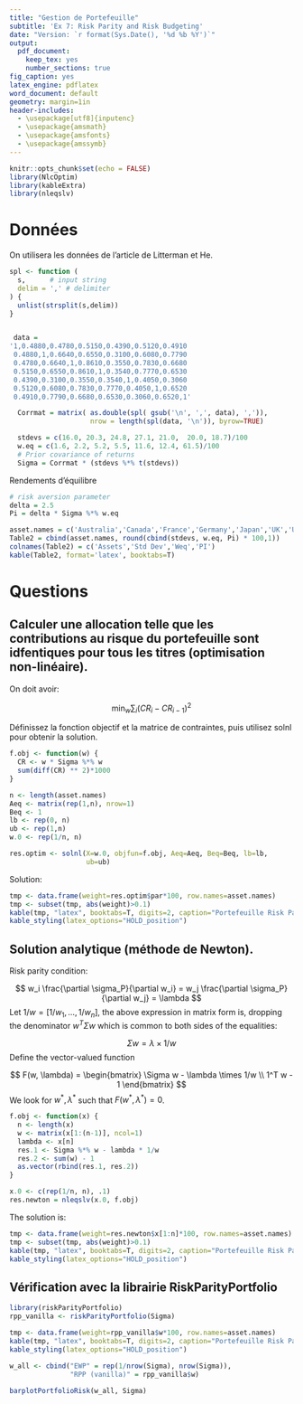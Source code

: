 ```yaml
---
title: "Gestion de Portefeuille"
subtitle: 'Ex 7: Risk Parity and Risk Budgeting'
date: "Version: `r format(Sys.Date(), '%d %b %Y')`"
output:
  pdf_document:
    keep_tex: yes
    number_sections: true
fig_caption: yes
latex_engine: pdflatex
word_document: default
geometry: margin=1in
header-includes:
  - \usepackage[utf8]{inputenc}
  - \usepackage{amsmath}
  - \usepackage{amsfonts}
  - \usepackage{amssymb}
---
```

  
```r
knitr::opts_chunk$set(echo = FALSE)
library(NlcOptim)
library(kableExtra)
library(nleqslv)
```

# Données

On utilisera les données de l'article de Litterman et He.

```r
spl <- function (
  s,      # input string
  delim = ',' # delimiter
) {
  unlist(strsplit(s,delim))
}


 data =
'1,0.4880,0.4780,0.5150,0.4390,0.5120,0.4910
 0.4880,1,0.6640,0.6550,0.3100,0.6080,0.7790
 0.4780,0.6640,1,0.8610,0.3550,0.7830,0.6680
 0.5150,0.6550,0.8610,1,0.3540,0.7770,0.6530
 0.4390,0.3100,0.3550,0.3540,1,0.4050,0.3060
 0.5120,0.6080,0.7830,0.7770,0.4050,1,0.6520
 0.4910,0.7790,0.6680,0.6530,0.3060,0.6520,1'

  Corrmat = matrix( as.double(spl( gsub('\n', ',', data), ',')),
                    nrow = length(spl(data, '\n')), byrow=TRUE)

  stdevs = c(16.0, 20.3, 24.8, 27.1, 21.0,  20.0, 18.7)/100
  w.eq = c(1.6, 2.2, 5.2, 5.5, 11.6, 12.4, 61.5)/100
  # Prior covariance of returns
  Sigma = Corrmat * (stdevs %*% t(stdevs))
```

Rendements d'équilibre

```r
# risk aversion parameter
delta = 2.5
Pi = delta * Sigma %*% w.eq
```


```r
asset.names = c('Australia','Canada','France','Germany','Japan','UK','USA')
Table2 = cbind(asset.names, round(cbind(stdevs, w.eq, Pi) * 100,1))
colnames(Table2) = c('Assets','Std Dev','Weq','PI')
kable(Table2, format='latex', booktabs=T)
```

# Questions

## Calculer une allocation telle que les contributions au risque du portefeuille sont idfentiques pour tous les titres (optimisation non-linéaire).


On doit avoir:

$$
\mbox{min}_w \sum_i (CR_i - CR_{i-1})^2
$$

Définissez la fonction objectif et la matrice de contraintes, puis utilisez solnl pour
obtenir la solution.


```r
f.obj <- function(w) {
  CR <- w * Sigma %*% w
  sum(diff(CR) ** 2)*1000
}

n <- length(asset.names)
Aeq <- matrix(rep(1,n), nrow=1)
Beq <- 1
lb <- rep(0, n)
ub <- rep(1,n)
w.0 <- rep(1/n, n)

res.optim <- solnl(X=w.0, objfun=f.obj, Aeq=Aeq, Beq=Beq, lb=lb,
                   ub=ub)
```
 
Solution:

```r
tmp <- data.frame(weight=res.optim$par*100, row.names=asset.names)
tmp <- subset(tmp, abs(weight)>0.1)
kable(tmp, "latex", booktabs=T, digits=2, caption="Portefeuille Risk Parity") %>%
kable_styling(latex_options="HOLD_position")
```

## Solution analytique (méthode de Newton).


Risk parity condition:

$$
w_i \frac{\partial \sigma_P}{\partial w_i} = w_j \frac{\partial \sigma_P}{\partial w_j} = \lambda
$$
Let $1/w = [1/w_1, \ldots, 1/w_n]$, the above expression in matrix form is, dropping the denominator $w^T \Sigma w$ which is common to both sides of the equalities:

$$
\Sigma w = \lambda \times 1/w
$$
Define the vector-valued function

$$
F(w, \lambda) = 
\begin{bmatrix}
\Sigma w - \lambda \times 1/w \\
1^T w - 1
\end{bmatrix}
$$
We look for $w^*, \lambda^*$ such that $F(w^*, \lambda^*) = 0$.

```r
f.obj <- function(x) {
  n <- length(x)
  w <- matrix(x[1:(n-1)], ncol=1)
  lambda <- x[n]
  res.1 <- Sigma %*% w - lambda * 1/w
  res.2 <- sum(w) - 1
  as.vector(rbind(res.1, res.2))
}

x.0 <- c(rep(1/n, n), .1)
res.newton = nleqslv(x.0, f.obj)
```

The solution is:

```r
tmp <- data.frame(weight=res.newton$x[1:n]*100, row.names=asset.names)
tmp <- subset(tmp, abs(weight)>0.1)
kable(tmp, "latex", booktabs=T, digits=2, caption="Portefeuille Risk Parity (Newton)") %>%
kable_styling(latex_options="HOLD_position")
```

## Vérification avec la librairie RiskParityPortfolio

```r
library(riskParityPortfolio)
rpp_vanilla <- riskParityPortfolio(Sigma)
```

```r
tmp <- data.frame(weight=rpp_vanilla$w*100, row.names=asset.names)
kable(tmp, "latex", booktabs=T, digits=2, caption="Portefeuille Risk Parity") %>%
kable_styling(latex_options="HOLD_position")
```

```r
w_all <- cbind("EWP" = rep(1/nrow(Sigma), nrow(Sigma)),
               "RPP (vanilla)" = rpp_vanilla$w)
               
barplotPortfolioRisk(w_all, Sigma)
```